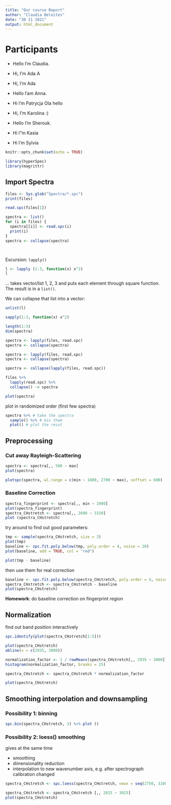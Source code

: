 ```yaml
---
title: "Our course Report"
author: "Claudia Beleites"
date: "30 11 2021"
output: html_document
---
```


# Participants

- Hello I'm Claudia.

- Hi, I'm Ada A

- Hi, I'm Ada

- Hello I'am Anna.
- Hi I'm Patrycja
Ola hello
- Hi, I'm Karolina :)
- Hello I'm Sherouk.
- Hi I"m Kasia
- Hi I'm Sylvia

```r
knitr::opts_chunk$set(echo = TRUE)

library(hyperSpec)
library(magrittr)
```

## Import Spectra

```r
files <- Sys.glob("Spectra/*.spc")
print(files)

read.spc(files[1])

spectra <- list()
for (i in files) {
  spectra[[i]] <- read.spc(i)
  print(i)
}
spectra <- collapse(spectra)




```


Excursion: `lapply()`

```r
l <- lapply (1:3, function(x) x^2) 
l
```
... takes vector/list 1, 2, 3 and puts each element through square function. The result is in a `list()`.

We can collapse that list into a vector:
```r
unlist(l)
```

```r
sapply(1:3, function(x) x^2)
```

```r
length(1:3)
dim(spectra)
```

```r
spectra <- lapply(files, read.spc)
spectra <- collapse(spectra)
```

```r
spectra <- lapply(files, read.spc)
spectra <- collapse(spectra)
```

```r
spectra <- collapse(lapply(files, read.spc))

files %>% 
  lapply(read.spc) %>%
  collapse() -> spectra
```


```r
plot(spectra)
```


plot in randomized order (first few spectra)

```r
spectra %>% # take the spectra
  sample() %>% # mix them
  plot() # plot the resut
```

## Preprocessing

### Cut away Rayleigh-Scattering

```r
spectra <- spectra[,, 500 ~ max]
plot(spectra)
```

```r
plotspc(spectra, wl.range = c(min ~ 1800, 2700 ~ max), xoffset = 600)
```

### Baseline Correction

```r
spectra_fingerprint <- spectra[,, min ~ 1900]
plot(spectra_fingerprint)
spectra_CHstretch <- spectra[,, 2600 ~ 3150]
plot (spectra_CHstretch)

```

try around to find out good parameters:
```r
tmp <- sample(spectra_CHstretch, size = 3)
plot(tmp)
baseline <- spc.fit.poly.below(tmp, poly.order = 4, noise = 20)
plot(baseline, add = TRUE, col = "red")

plot(tmp - baseline)
```

then use them for real correction
```r
baseline <- spc.fit.poly.below(spectra_CHstretch, poly.order = 4, noise = 20)
spectra_CHstretch <- spectra_CHstretch - baseline
plot(spectra_CHstretch)
```

**Homework**: do baseline correction on fingerprint region

## Normalization

find out band position interactively
```r
spc.identify(plot(spectra_CHstretch[1:5]))
```


```r
plot(spectra_CHstretch)
abline(v = c(2935, 3000))

normalization_factor <- 1 / rowMeans(spectra_CHstretch[,, 2935 ~ 3000])[[]]
histogram(normalization_factor, breaks = 25)

spectra_CHstretch <- spectra_CHstretch * normalization_factor

plot(spectra_CHstretch)
```


## Smoothing interpolation and downsampling

### Possibility 1: binning
```r
spc.bin(spectra_CHstretch, 3) %>% plot ()
```

### Possibility 2: loess() smoothing

gives at the same time

- smoothing
- dimensionality reduction
- interpolation to new wavenumber axis, e.g. after spectrograph calibration changed

```r
spectra_CHstretch <- spc.loess(spectra_CHstretch, newx = seq(2750, 3100, by = 4), enp.target = 50)

spectra_CHstretch <- spectra_CHstretch [,, 2825 ~ 3025]
plot(spectra_CHstretch)
```






